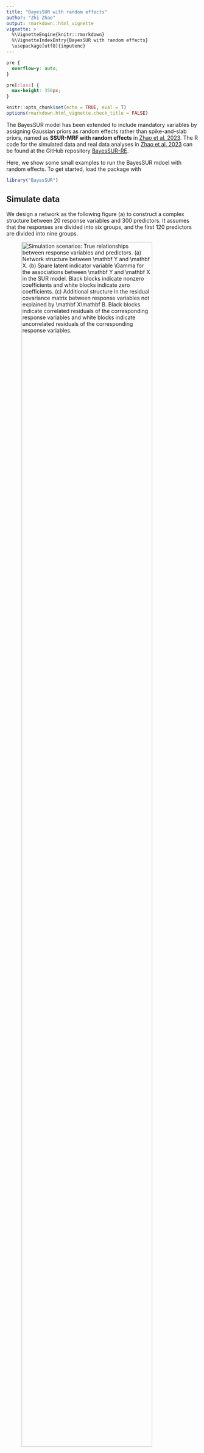 ```yaml
---
title: "BayesSUR with random effects"
author: "Zhi Zhao"
output: rmarkdown::html_vignette
vignette: >
  %\VignetteEngine{knitr::rmarkdown}
  %\VignetteIndexEntry{BayesSUR with random effects}
  \usepackage[utf8]{inputenc}
---
```


```css
pre {
  overflow-y: auto;
}

pre[class] {
  max-height: 350px;
}
```

```r
knitr::opts_chunk$set(echo = TRUE, eval = T)
options(rmarkdown.html_vignette.check_title = FALSE)
```

The BayesSUR model has been extended to include mandatory variables by assigning Gaussian priors as random effects rather than spike-and-slab priors, named as **SSUR-MRF with random effects** in [Zhao et al. 2023](https://doi.org/10.1093/jrsssc/qlad102). 
The R code for the simulated data and real data analyses in [Zhao et al. 2023](https://doi.org/10.48550/arXiv.2101.05899) can be found at the GitHub repository [BayesSUR-RE](https://github.com/zhizuio/BayesSUR-RE). 

Here, we show some small examples to run the BayesSUR mdoel with random effects. 
To get started, load the package with

```r
library("BayesSUR")
```

## Simulate data

We design a network as the following figure (a) to construct a complex structure between $20$ response variables and $300$ predictors. 
It assumes that the responses are divided into six groups, and the first $120$ predictors are divided into nine groups.

![<font size="2">_Simulation scenarios: True relationships between response variables and predictors. (a) Network structure between $\mathbf Y$ and $\mathbf X$. (b) Spare latent indicator variable $\Gamma$ for the associations between $\mathbf Y$ and $\mathbf X$ in the SUR model. Black blocks indicate nonzero coefficients and white blocks indicate zero coefficients. (c) Additional structure in the residual covariance matrix between response variables not explained by $\mathbf X\mathbf B$. Black blocks indicate correlated residuals of the corresponding response variables and white blocks indicate uncorrelated residuals of the corresponding response variables._</font>](../man/figures/figure2.png){width=90%}

<br>

Load the simulation function `sim.ssur()` as follows.

```r
sim.ssur <- function(n, s, p, t0 = 0, seed = 123, mv = TRUE, 
                     t.df = Inf, random.intercept = 0, intercept = TRUE) {
  # set seed to fix coefficients
  set.seed(7193)
  sd_b <- 1
  mu_b <- 1
  b <- matrix(rnorm((p + ifelse(t0 == 0, 1, 0)) * s, mu_b, sd_b), p + ifelse(t0 == 0, 1, 0), s)

  # design groups and pathways of Gamma matrix
  gamma <- matrix(FALSE, p + ifelse(t0 == 0, 1, 0), s)
  if (t0 == 0) gamma[1, ] <- TRUE
  gamma[2:6 - ifelse(t0 == 0, 0, 1), 1:5] <- TRUE
  gamma[11:21 - ifelse(t0 == 0, 0, 1), 6:12] <- TRUE
  gamma[31:51 - ifelse(t0 == 0, 0, 1), 1:5] <- TRUE
  gamma[31:51 - ifelse(t0 == 0, 0, 1), 13:15] <- TRUE
  gamma[52:61 - ifelse(t0 == 0, 0, 1), 1:12] <- TRUE
  gamma[71:91 - ifelse(t0 == 0, 0, 1), 6:15] <- TRUE
  gamma[111:121 - ifelse(t0 == 0, 0, 1), 1:15] <- TRUE
  gamma[122 - ifelse(t0 == 0, 0, 1), 16:18] <- TRUE
  gamma[123 - ifelse(t0 == 0, 0, 1), 19] <- TRUE
  gamma[124 - ifelse(t0 == 0, 0, 1), 20] <- TRUE

  G_kron <- matrix(0, s * p, s * p)
  G_m <- bdiag(matrix(1, ncol = 5, nrow = 5), 
               matrix(1, ncol = 7, nrow = 7), 
               matrix(1, ncol = 8, nrow = 8))
  G_p <- bdiag(matrix(1, ncol = 5, nrow = 5), diag(3), 
               matrix(1, ncol = 11, nrow = 11), diag(9), 
               matrix(1, ncol = 21, nrow = 21), 
               matrix(1, ncol = 10, nrow = 10), diag(9), 
               matrix(1, ncol = 21, nrow = 21), diag(19), 
               matrix(1, ncol = 11, nrow = 11), diag(181))
  G_kron <- kronecker(G_m, G_p)

  combn11 <- combn(rep((1:5 - 1) * p, each = length(1:5)) + 
                     rep(1:5, times = length(1:5)), 2)
  combn12 <- combn(rep((1:5 - 1) * p, each = length(30:60)) + 
                     rep(30:60, times = length(1:5)), 2)
  combn13 <- combn(rep((1:5 - 1) * p, each = length(110:120)) + 
                     rep(110:120, times = length(1:5)), 2)
  combn21 <- combn(rep((6:12 - 1) * p, each = length(10:20)) + 
                     rep(10:20, times = length(6:12)), 2)
  combn22 <- combn(rep((6:12 - 1) * p, each = length(51:60)) + 
                     rep(51:60, times = length(6:12)), 2)
  combn23 <- combn(rep((6:12 - 1) * p, each = length(70:90)) + 
                     rep(70:90, times = length(6:12)), 2)
  combn24 <- combn(rep((6:12 - 1) * p, each = length(110:120)) + 
                     rep(110:120, times = length(6:12)), 2)
  combn31 <- combn(rep((13:15 - 1) * p, each = length(30:50)) + 
                     rep(30:50, times = length(13:15)), 2)
  combn32 <- combn(rep((13:15 - 1) * p, each = length(70:90)) + 
                     rep(70:90, times = length(13:15)), 2)
  combn33 <- combn(rep((13:15 - 1) * p, each = length(110:120)) + 
                     rep(110:120, times = length(13:15)), 2)
  combn4 <- combn(rep((16:18 - 1) * p, each = length(121)) + 
                    rep(121, times = length(16:18)), 2)
  combn5 <- matrix(rep((19 - 1) * p, each = length(122)) + 
                     rep(122, times = length(19)), nrow = 1, ncol = 2)
  combn6 <- matrix(rep((20 - 1) * p, each = length(123)) + 
                     rep(123, times = length(20)), nrow = 1, ncol = 2)

  combnAll <- rbind(t(combn11), t(combn12), t(combn13), 
                    t(combn21), t(combn22), t(combn23), t(combn24), 
                    t(combn31), t(combn32), t(combn33), 
                    t(combn4), combn5, combn6)

  set.seed(seed + 7284)
  sd_x <- 1
  x <- matrix(rnorm(n * p, 0, sd_x), n, p)

  if (t0 == 0 & intercept) x <- cbind(rep(1, n), x)
  if (!intercept) {
    gamma <- gamma[-1, ]
    b <- b[-1, ]
  }
  xb <- matrix(NA, n, s)
  if (mv) {
    for (i in 1:s) {
      if (sum(gamma[, i]) >= 1) {
        if (sum(gamma[, i]) == 1) {
          xb[, i] <- x[, gamma[, i]] * b[gamma[, i], i]
        } else {
          xb[, i] <- x[, gamma[, i]] %*% b[gamma[, i], i]
        }
      } else {
        xb[, i] <- sapply(1:s, function(i) rep(1, n) * b[1, i])
      }
    }
  } else {
    if (sum(gamma) >= 1) {
      xb <- x[, gamma] %*% b[gamma, ]
    } else {
      xb <- sapply(1:s, function(i) rep(1, n) * b[1, i])
    }
  }

  corr_param <- 0.9
  M <- matrix(corr_param, s, s)
  diag(M) <- rep(1, s)

  ## wanna make it decomposable
  Prime <- list(c(1:(s * .4), (s * .8):s), 
                c((s * .4):(s * .6)), 
                c((s * .65):(s * .75)), 
                c((s * .8):s))
  G <- matrix(0, s, s)
  for (i in 1:length(Prime)) {
    G[Prime[[i]], Prime[[i]]] <- 1
  }

  # check
  dimnames(G) <- list(1:s, 1:s)
  length(gRbase::mcsMAT(G - diag(s))) > 0

  var <- solve(BDgraph::rgwish(n = 1, adj = G, b = 3, D = M))

  # change seeds to add randomness on error
  set.seed(seed + 8493)
  sd_err <- 0.5
  if (is.infinite(t.df)) {
    err <- matrix(rnorm(n * s, 0, sd_err), n, s) %*% chol(as.matrix(var))
  } else {
    err <- matrix(rt(n * s, t.df), n, s) %*% chol(as.matrix(var))
  }

  if (t0 == 0) {
    b.re <- NA
    z <- NA
    y <- xb + err
    if (random.intercept != 0) {
      y <- y + matrix(rnorm(n * s, 0, sqrt(random.intercept)), n, s)
    }

    z <- sample(1:4, n, replace = T, prob = rep(1 / 4, 4))

    return(list(y = y, x = x, b = b, gamma = gamma, z = model.matrix(~ factor(z) + 0)[, ], 
                b.re = b.re, Gy = G, mrfG = combnAll))
  } else {
    # add random effects
    z <- t(rmultinom(n, size = 1, prob = c(.1, .2, .3, .4)))
    z <- sample(1:t0, n, replace = T, prob = rep(1 / t0, t0))
    set.seed(1683)
    b.re <- rnorm(t0, 0, 2)
    y <- matrix(b.re[z], nrow = n, ncol = s) + xb + err

    return(list(
      y = y, x = x, b = b, gamma = gamma, z = model.matrix(~ factor(z) + 0)[, ],
      b.re = b.re, Gy = G, mrfG = combnAll
    ))
  }
}
```

To simulate data with sample size $n=250$, responsible variables $s=20$ and covariates $p=300$, we can specify the corresponding parameters in the function `sim.ssur()` as follows.

```r
library("Matrix")
n <- 250
s <- 20
p <- 300
sim1 <- sim.ssur(n, s, p, seed = 1)
```

To simulate data from $4$ individual groups with group indicator variables following the defaul multinomial distribution $multinomial(0.1,0.2,0.3,0.4)$, we can simply add the argument `t0 = 4` in the function `sim.ssur()` as follows.

```r
t0 <- 4
sim2 <- sim.ssur(n, s, p, t0, seed = 1) # learning data
sim2.val <- sim.ssur(n, s, p, t0, seed=101) # validation data
```

## Run BayesSUR model with random effects

According to the guideline of prior specification in [Zhao et al. 2023](https://doi.org/10.1093/jrsssc/qlad102), we first set the following parameters `hyperpar` and then running the BayesSUR model with random effects via `betaPrior = "reGroup"` (default `betaPrior = "independent"` with spike-and-slab priors for all coefficients). 
**For illustration, we run a short MCMC** with `nIter = 300` and `burnin = 100`. 
Note that here the graph used for the Markov random field prior is the true graph from the returned object of the simulation `sim2$mrfG`.

```r
hyperpar <- list(mrf_d = -2, mrf_e = 1.6, a_w0 = 100, b_w0 = 500, a_w = 15, b_w = 60)
set.seed(1038)
fit2 <- BayesSUR(
  data = cbind(sim2$y, sim2$z, sim2$x),
  Y = 1:s, 
  X_0 = s + 1:t0, 
  X = s + t0 + 1:p,
  outFilePath = "sim2_mrf_re",
  hyperpar = hyperpar,
  gammaInit = "0",
  betaPrior = "reGroup",
  nIter = 300, burnin = 100,
  covariancePrior = "HIW",
  standardize = F,
  standardize.response = F,
  gammaPrior = "MRF",
  mrfG = sim2$mrfG,
  output_CPO = T
)
```

Check some summarized information of the results:

```r
summary(fit2)
```

Compute the model performance with respect to **variable selection**

```r
# compute accuracy, sensitivity, specificity of variable selection
gamma <- getEstimator(fit2)
(accuracy <- sum(data.matrix(gamma > 0.5) == sim2$gamma) / prod(dim(gamma)))
(sensitivity <- sum((data.matrix(gamma > 0.5) == 1) & (sim2$gamma == 1)) / sum(sim2$gamma == 1))
(specificity <- sum((data.matrix(gamma > 0.5) == 0) & (sim2$gamma == 0)) / sum(sim2$gamma == 0))
```

Compute the model performance with respect to **response prediction**

```r
# compute RMSE and RMSPE for prediction performance
beta <- getEstimator(fit2, estimator = "beta", Pmax = .5, beta.type = "conditional")
(RMSE <- sqrt(sum((sim2$y - cbind(sim2$z, sim2$x) %*% beta)^2) / prod(dim(sim2$y))))
(RMSPE <- sqrt(sum((sim2.val$y - cbind(sim2.val$z, sim2.val$x) %*% beta)^2) / prod(dim(sim2.val$y))))
```

Compute the model performance with respect to **coefficient bias**

```r
# compute bias of beta estimates
b <- sim2$b
b[sim2$gamma == 0] <- 0
(beta.l2 <- sqrt(sum((beta[-c(1:4), ] - b)^2) / prod(dim(b))))
```


Compute the model performance with respect to **covariance selection**

```r
g.re <- getEstimator(fit2, estimator = "Gy")
(g.accuracy <- sum((g.re > 0.5) == sim2$Gy) / prod(dim(g.re)))
(g.sensitivity <- sum(((g.re > 0.5) == sim2$Gy)[sim2$Gy == 1]) / sum(sim2$Gy == 1))
(g.specificity <- sum(((g.re > 0.5) == sim2$Gy)[sim2$Gy == 0]) / sum(sim2$Gy == 0))
```


## Referrence

> Zhi Zhao, Marco Banterle, Alex Lewin, Manuela Zucknick (2023).
> Multivariate Bayesian structured variable selection for pharmacogenomic studies.
> _Journal of the Royal Statistical Society: Series C (Applied Statistics)_, qlad102. DOI: [10.1093/jrsssc/qlad102](https://doi.org/10.1093/jrsssc/qlad102).



